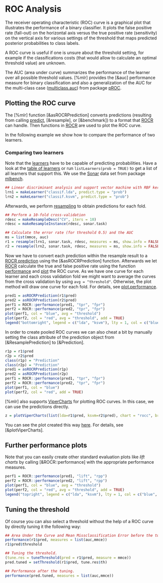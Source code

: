 # ROC Analysis

The receiver operating characteristic (ROC) curve is a graphical plot
that illustrates the performance of a binary classifier.
It plots the false positive rate (fall-out) on the horizontal axis versus
the true positive rate (sensitivity) on the vertical axis for various settings of
the threshold that maps predicted posterior probabilities to class labels.

A ROC curve is useful if one is unsure about the threshold setting, for example if the
classifications costs (that would allow to calculate an optimal threshold value) are unknown.

The AUC (area under curve) summarizes the performance of the learner over all possible threshold
values.
[%mlr] provides the [&auc] performance measure for binary classification and also a
generalization of the AUC for the multi-class case ([multiclass.auc](&pROC::muticlass.auc))
from package [pROC](http://cran.r-project.org/web/packages/pROC/index.html).


## Plotting the ROC curve

The [%mlr] function [&asROCRPrediction] converts predictions (resulting from
calling [predict](predict.WrapperModel), [&resample], or [&benchmark]) to a format that
[ROCR](http://cran.r-project.org/web/packages/ROCR/index.html) can handle.
Then functions in [ROCR](http://cran.r-project.org/web/packages/ROCR/index.html) are used
to plot the ROC curve.

In the following example we show how to compare the performance of two learners.

### Comparing two learners

Note that the [learners](learner.md) have to be capable of predicting probabilities.
Have a look at the [table of learners](integrated_learners.md)
or run `listLearners(prob = TRUE)` to get a list of all learners that support this.
We use the [Sonar](&mlbench::Sonar) data set from package
[mlbench](http://cran.r-project.org/web/packages/mlbench/index.html).

```r
## Linear discriminant analysis and support vector machine with RBF kernel
lrn1 = makeLearner("classif.lda", predict.type = "prob")
lrn2 = makeLearner("classif.ksvm", predict.type = "prob")
```

Afterwards, we perform [resampling](resample.md) to obtain predictions for each fold.

```r
## Perform a 10-fold cross-validation
rdesc = makeResampleDesc("CV", iters = 10)
rdesc = makeResampleInstance(rdesc, sonar.task)

## Calculate the error rate (for threshold 0.5) and the AUC
ms = list(mmce, auc)
r1 = resample(lrn1, sonar.task, rdesc, measures = ms, show.info = FALSE)
r2 = resample(lrn2, sonar.task, rdesc, measures = ms, show.info = FALSE)
```

Now we have to convert each prediction within the resample result to a
[ROCR prediction](&ROCR::prediction-class) using the [&asROCRPrediction] function.
Afterwards we let [ROCR](http://cran.r-project.org/web/packages/ROCR/index.html)
calculate the true and false positive rate using the function [performance](&ROCR::performance)
and [plot](&ROCR::plot.performance) the ROC curve.
As we have one curve for each learner and each cross validation fold we might want to
average the curves from the cross validation by using `avg = "threshold"`.
Otherwise, the plot method will draw one curve for each fold.
For details, see [plot.performance](&ROCR::plot.performance).

```r
pred1 = asROCRPrediction(r1$pred)
pred2 = asROCRPrediction(r2$pred)
perf1 = ROCR::performance(pred1, "tpr", "fpr")
perf2 = ROCR::performance(pred2, "tpr", "fpr")
plot(perf1, col = "blue", avg = "threshold")
plot(perf2, col = "red", avg = "threshold", add = TRUE)
legend("bottomright", legend = c("lda", "ksvm"), lty = 1, col = c("blue", "red"))
```

In order to create pooled ROC curves we can also cheat a bit by manually setting the class attribute
of the prediction object from [&ResamplePrediction] to [&Prediction].
```r
r1p = r1$pred
r2p = r2$pred
class(r1p) = "Prediction"
class(r2p) = "Prediction"
pred1 = asROCRPrediction(r1p)
pred2 = asROCRPrediction(r2p)
perf1 = ROCR::performance(pred1, "tpr", "fpr")
perf2 = ROCR::performance(pred2, "tpr", "fpr")
plot(perf1, col = "blue")
plot(perf2, col = "red", add = TRUE)
```

[%mlr] also supports [ViperCharts](http://viper.ijs.si/) for plotting ROC
curves. In this case, we can use the predictions directly.
```r
z = plotViperCharts(list(lda=r1$pred, ksvm=r2$pred), chart = "rocc", browse = FALSE)
```
You can see the plot created this way [here](`r z`). For details, see [&plotViperCharts].

## Further performance plots

Note that you can easily create other standard evaluation plots like *lift charts* by
calling [&ROCR::performance] with the appropriate performance measures.
```r
perf1 = ROCR::performance(pred1, "lift", "rpp")
perf2 = ROCR::performance(pred2, "lift", "rpp")
plot(perf1, col = "blue", avg = "threshold")
plot(perf2, col = "red", avg = "threshold", add = TRUE)
legend("topright", legend = c("lda", "ksvm"), lty = 1, col = c("blue", "red"))
```

## Tuning the threshold

Of course you can also select a threshold without the help of a ROC curve by directly tuning it the following way:
```r
## Area Under the Curve and Mean Missclassification Error before the tuning.
performance(r1$pred, measures = list(auc,mmce))
r1$pred$threshold

## Tuning the threshold.
(tune.res = tuneThreshold(pred = r1$pred, measure = mmce))
pred.tuned = setThreshold(r1$pred, tune.res$th)

## Performance after the tuning.
performance(pred.tuned, measures = list(auc,mmce))
```
